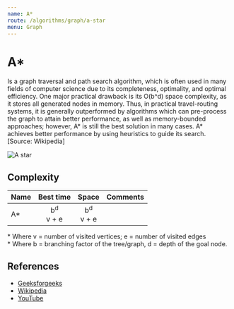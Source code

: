 ```yaml
---
name: A*
route: /algorithms/graph/a-star
menu: Graph
---
```


# A\*

Is a graph traversal and path search algorithm, which is often used in many fields of
computer science due to its completeness, optimality, and optimal efficiency. One major
practical drawback is its O(b^d) space complexity, as it stores all generated nodes in
memory. Thus, in practical travel-routing systems, it is generally outperformed by
algorithms which can pre-process the graph to attain better performance, as well as
memory-bounded approaches; however, A\* is still the best solution in many cases. A\*
achieves better performance by using heuristics to guide its search. [Source: Wikipedia]

![A star](https://upload.wikimedia.org/wikipedia/commons/9/98/AstarExampleEn.gif)

## Complexity

| Name |         Best time         |           Space           | Comments |
| :--- | :-----------------------: | :-----------------------: | :------- |
| A\*  | b<sup>d</sup> <br/> v + e | b<sup>d</sup> <br/> v + e |          |

\* Where v = number of visited vertices; e = number of visited edges  
\* Where b = branching factor of the tree/graph, d = depth of the goal node.

## References

- [Geeksforgeeks](https://www.geeksforgeeks.org/a-search-algorithm/)
- [Wikipedia](https://en.wikipedia.org/wiki/A*_search_algorithm)
- [YouTube](https://www.youtube.com/watch?v=vP5TkF0xJgI&ab_channel=GeeksforGeeks)
